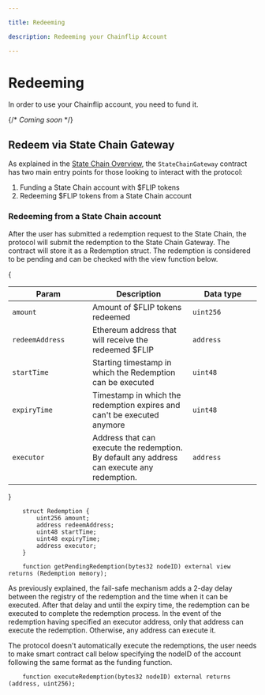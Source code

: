 ```yaml
---

title: Redeeming

description: Redeeming your Chainflip Account

---
```


# Redeeming

In order to use your Chainflip account, you need to fund it.

{/* *Coming soon* */}

## Redeem via State Chain Gateway

As explained in the [State Chain Overview](../../../concepts/validator-network/state-chain-flip-gateway.md), the `StateChainGateway` contract has two main entry points for those looking to interact with the protocol:
1. Funding a State Chain account with \$FLIP tokens
2. Redeeming \$FLIP tokens from a State Chain account

### Redeeming from a State Chain account

After the user has submitted a redemption request to the State Chain, the protocol will submit the redemption to the State Chain Gateway. The contract will store it as a Redemption struct. The redemption is considered to be pending and can be checked with the view function below.

{<table>

  <thead>
    <tr>
      <th width="223">Param</th>
      <th width="371">Description</th>
      <th width="244.33333333333331">Data type</th>
    </tr>
  </thead>
  <tbody>
    <tr>
      <td>
        <code>amount</code>
      </td>
      <td>Amount of $FLIP tokens redeemed</td>
      <td><code>uint256</code></td>
    </tr>
    <tr>
      <td>
        <code>redeemAddress</code>
      </td>
      <td>Ethereum address that will receive the redeemed $FLIP</td>
      <td><code>address</code></td>
    </tr>
    <tr>
      <td>
        <code>startTime</code>
      </td>
      <td>Starting timestamp in which the Redemption can be executed</td>
      <td><code>uint48</code></td>
    </tr>
    <tr>
      <td>
        <code>expiryTime</code>
      </td>
      <td>Timestamp in which the redemption expires and can't be executed anymore</td>
      <td><code>uint48</code></td>
    </tr>    
    <tr>
      <td>
        <code>executor</code>
      </td>
      <td>Address that can execute the redemption. By default any address can execute any redemption.</td>
      <td><code>address</code></td>
    </tr>        
  </tbody>
</table>}

```solidity
    struct Redemption {
        uint256 amount;
        address redeemAddress;
        uint48 startTime;
        uint48 expiryTime;
        address executor;
    }

    function getPendingRedemption(bytes32 nodeID) external view returns (Redemption memory);
```

As previously explained, the fail-safe mechanism adds a 2-day delay between the registry of the redemption and the time when it can be executed. After that delay and until the expiry time, the redemption can be executed to complete the redemption process. In the event of the redemption having specified an executor address, only that address can execute the redemption. Otherwise, any address can execute it.

The protocol doesn't automatically execute the redemptions, the user needs to make smart contract call below specifying the nodeID of the account following the same format as the funding function.

```solidity
    function executeRedemption(bytes32 nodeID) external returns (address, uint256);
```